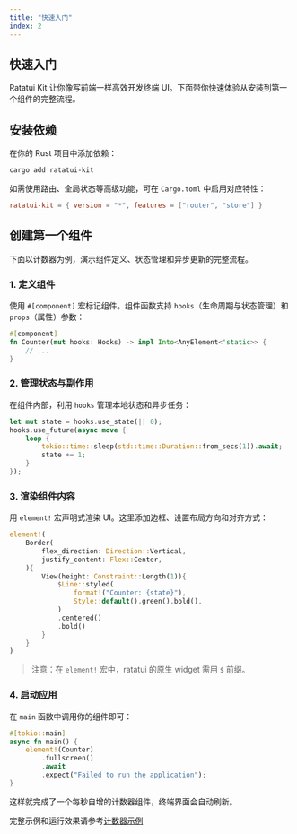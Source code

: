 ```yaml
---
title: "快速入门"
index: 2
---
```


## 快速入门

Ratatui Kit 让你像写前端一样高效开发终端 UI。下面带你快速体验从安装到第一个组件的完整流程。

## 安装依赖

在你的 Rust 项目中添加依赖：

```bash
cargo add ratatui-kit
```

如需使用路由、全局状态等高级功能，可在 `Cargo.toml` 中启用对应特性：

```toml
ratatui-kit = { version = "*", features = ["router", "store"] }
```

## 创建第一个组件

下面以计数器为例，演示组件定义、状态管理和异步更新的完整流程。

### 1. 定义组件

使用 `#[component]` 宏标记组件。组件函数支持 `hooks`（生命周期与状态管理）和 `props`（属性）参数：

```rust
#[component]
fn Counter(mut hooks: Hooks) -> impl Into<AnyElement<'static>> {
    // ...
}
```

### 2. 管理状态与副作用

在组件内部，利用 `hooks` 管理本地状态和异步任务：

```rust
let mut state = hooks.use_state(|| 0);
hooks.use_future(async move {
    loop {
        tokio::time::sleep(std::time::Duration::from_secs(1)).await;
        state += 1;
    }
});
```

### 3. 渲染组件内容

用 `element!` 宏声明式渲染 UI。这里添加边框、设置布局方向和对齐方式：

```rust
element!(
    Border(
        flex_direction: Direction::Vertical,
        justify_content: Flex::Center,
    ){
        View(height: Constraint::Length(1)){
            $Line::styled(
                format!("Counter: {state}"),
                Style::default().green().bold(),
            )
            .centered()
            .bold()
        }
    }
)
```

> 注意：在 `element!` 宏中，ratatui 的原生 widget 需用 `$` 前缀。

### 4. 启动应用

在 `main` 函数中调用你的组件即可：

```rust
#[tokio::main]
async fn main() {
    element!(Counter)
        .fullscreen()
        .await
        .expect("Failed to run the application");
}
```

这样就完成了一个每秒自增的计数器组件，终端界面会自动刷新。

完整示例和运行效果请参考[计数器示例](https://yexiyue.github.io/ratatui-kit-website/example/counter/)
